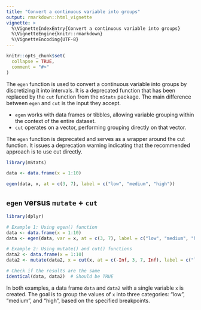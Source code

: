 ---
title: "Convert a continuous variable into groups"
output: rmarkdown::html_vignette
vignette: >
  %\VignetteIndexEntry{Convert a continuous variable into groups}
  %\VignetteEngine{knitr::rmarkdown}
  %\VignetteEncoding{UTF-8}
---

```{r, include = FALSE}
knitr::opts_chunk$set(
  collapse = TRUE,
  comment = "#>"
)
```

The `egen` function is used to convert a continuous variable into groups by discretizing it into intervals. It is a deprecated function that has been replaced by the `cut` function from the `mStats` package. The main difference between `egen` and `cut` is the input they accept.

- `egen` works with data frames or tibbles, allowing variable grouping within the context of the entire dataset.
- `cut` operates on a vector, performing grouping directly on that vector.

The `egen` function is deprecated and serves as a wrapper around the cut function. It issues a deprecation warning indicating that the recommended approach is to use cut directly.

```{r setup}
library(mStats)

data <- data.frame(x = 1:10)

egen(data, x, at = c(3, 7), label = c("low", "medium", "high"))

```

## `egen` versus `mutate` + `cut`

```{r}
library(dplyr)

# Example 1: Using egen() function
data <- data.frame(x = 1:10)
data <- egen(data, var = x, at = c(3, 7), label = c("low", "medium", "high"))

# Example 2: Using mutate() and cut() functions
data2 <- data.frame(x = 1:10)
data2 <- mutate(data2, x = cut(x, at = c(-Inf, 3, 7, Inf), label = c("low", "medium", "high")))

# Check if the results are the same
identical(data, data2)  # Should be TRUE
```

In both examples, a data frame `data` and `data2` with a single variable `x` is created. The goal is to group the values of `x` into three categories: "low", "medium", and "high", based on the specified breakpoints.
